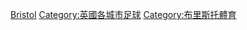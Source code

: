 [[Category:英格蘭各郡足球|Bristol]]
[[Category:英國各城市足球|Category:英國各城市足球]]
[[Category:布里斯托體育|Category:布里斯托體育]]
